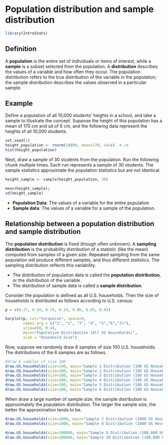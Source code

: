 
# Population distribution and sample distribution

```{r}
library(IntroStats)
```

## Definition 

A **population** is the entire set of individuals or items of interest, while a **sample** is a subset selected from the population. A **distribution** describes the values of a variable and how often they occur. The population distribution refers to the true distribution of the variable in the population; the sample distribution describes the values observed in a particular sample.

## Example

Define a population of all 10,000 students' heights in a school, and take a sample to illustrate the concept. Suppose the height of this population has a mean of 170 cm and sd of 6 cm, and the following data represent the heights of all 10,000 students.

```{r}
set.seed(1)
height_population <- rnorm(10000, mean=170, sd=6)  # cm
hist(height_population)
```
Next, draw a sample of 30 students from the population. Run the following chunk multiple times. Each run represents a sample of 30 students. The sample statistics approximate the population statistics but are not identical.

```{r}
height_sample <- sample(height_population, 30)

mean(height_sample); 
sd(height_sample)

```
- **Population Data**: The values of a  variable for the entire population
- **Sample data**: The values of a variable for a sample of the population. 

## Relationship between a population distribution and sample distribution 

The **population distribution** is fixed (though often unknown). A **sampling distribution** is the probability distribution of a statistic (like the mean) computed from samples of a given size. Repeated sampling from the same population will produce different samples, and thus different statistics. The sampling distribution reflects this variability.

- The distribution of population data is called the **population distribution**, or the distribution of the variable.
- The distribution of sample data is called a **sample distribution**.

Consider the population is defined as all U.S. households. Then the size of households is distributed as follows according to U.S. census:

```{r}
p = c(0.27, 0.34, 0.15, 0.14, 0.06, 0.03, 0.01)

barplot(p, col="turquoise", space=0, 
        names.arg = c("1", "2", "3", "4", "5","6","7+"), 
        ylim=c(0, 0.4), 
        main="Population Distribution (All US Households)",
        xlab = "Household Size")
```

Now, suppose we randomly draw 6 samples of size 100 U.S. households. The distributions of the 6 samples are as follows.
```{r}
#draw 6 samples of size 100
draw.US.households(size=100, main="Sample 1 Distribution (100 US Households)")
draw.US.households(size=100, main="Sample 2 Distribution (100 US Households)")
draw.US.households(size=100, main="Sample 3 Distribution (100 US Households)")
draw.US.households(size=100, main="Sample 4 Distribution (100 US Households)")
draw.US.households(size=100, main="Sample 5 Distribution (100 US Households)")
draw.US.households(size=100, main="Sample 6 Distribution (100 US Households)")
```
When draw a large number of sample size, the sample distribution is approximately the population distribution. The larger the sample size, the better the approximation tends to be.

```{r}
draw.US.households(size=1000, main="Sample 7 Distribution (1000 US Households)")
draw.US.households(size=1000, main="Sample 8 Distribution (1000 US Households)")

draw.US.households(size=100000, main="Sample 9 Distribution (100,000 US Households)")
draw.US.households(size=100000, main="Sample 10 Distribution (100,000 US Households)")

```
